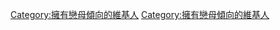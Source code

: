 {{Userbox
  |border-c = #F93FFC
  |border-s = 1
  |id-c     = #F93FFC
  |id-s     = 12
  |id-fc    = #1BF291
  |info-c   = #1BF291
  |info-s   = 10
  |info-fc  =#F93FFC
  |id     = 戀母
  |info     = <div style="text-align: center;">這個用戶<br>'''[[戀母情結| <span style="color: #F93FFC;">想泡家己ㄟ老母</span>]]'''。</div>
  |usercategory = 擁有戀母傾向的維基人
}}

<includeonly>[[Category:擁有戀母傾向的維基人]]</includeonly><noinclude>
[[Category:擁有戀母傾向的維基人]]
</noinclude>